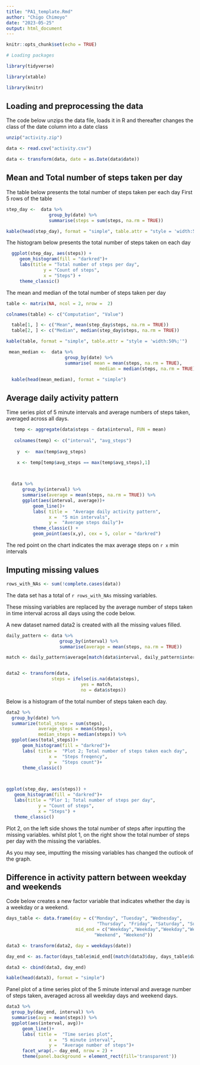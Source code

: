 ```yaml
---
title: "PA1_template.Rmd"
author: "Chigo Chimoyo"
date: "2023-05-25"
output: html_document
---
```


```r

knitr::opts_chunk$set(echo = TRUE)

# Loading packages 

library(tidyverse)

library(xtable)

library(knitr)

```

## Loading and preprocessing the data

The code below unzips the data file, loads it in R and thereafter changes the class of the date column into a date class

```r


unzip("activity.zip")

data <- read.csv("activity.csv")

data <- transform(data, date = as.Date(data$date))


```

## Mean and Total number of steps taken per day

The table below presents the total number of steps taken per each day First 5 rows of the table

```r

step_day <-  data %>%  
                group_by(date) %>% 
                summarise(steps = sum(steps, na.rm = TRUE))

kable(head(step_day), format = "simple", table.attr = "style = 'width:50%;'")


```

The histogram below presents the total number of steps taken on each day

```r
 
  ggplot(step_day, aes(steps)) +
     geom_histogram(fill = "darkred")+
     labs(title = "Total number of steps per day",
              y = "Count of steps",
              x = "Steps") +
     theme_classic()
```

The mean and median of the total number of steps taken per day

```r

table <- matrix(NA, ncol = 2, nrow =  2)

colnames(table) <- c("Computation", "Value")

  table[1, ] <- c("Mean", mean(step_day$steps, na.rm = TRUE))
  table[2, ] <- c("Median", median(step_day$steps, na.rm = TRUE))

kable(table, format = "simple", table.attr = "style = 'width:50%;'")

```

```r

 mean_median <-  data %>% 
                      group_by(date) %>% 
                      summarise( mean = mean(steps, na.rm = TRUE),
                                   median = median(steps, na.rm = TRUE))

  kable(head(mean_median), format = "simple")

```

## Average daily activity pattern

Time series plot of 5 minute intervals and average numbers of steps taken, averaged across all days.

```r

   temp <- aggregate(data$steps ~ data$interval, FUN = mean)
 
   colnames(temp) <- c("interval", "avg_steps")
  
    y  <-  max(temp$avg_steps)
    
    x <- temp[temp$avg_steps == max(temp$avg_steps),1]



  data %>% 
      group_by(interval) %>% 
      summarise(average = mean(steps, na.rm = TRUE)) %>% 
      ggplot(aes(interval, average))+
          geom_line()+
          labs( title =  "Average daily activity pattern",
                x =  "5 min intervals",
                y =  "Average steps daily")+
          theme_classic() +
          geom_point(aes(x,y), cex = 5, color = "darkred")


```

The red point on the chart indicates the max average steps on `r x` min intervals

## Imputing missing values

```r

rows_with_NAs <- sum(!complete.cases(data))

```

The data set has a total of `r rows_with_NAs` missing variables.

These missing variables are replaced by the average number of steps taken in time interval across all days using the code below.

A new dataset named data2 is created with all the missing values filled.

```r

daily_pattern <- data %>% 
                    group_by(interval) %>% 
                    summarise(average = mean(steps, na.rm = TRUE))

match <- daily_pattern$average[match(data$interval, daily_pattern$interval)]


data2 <- transform(data,
                 steps = ifelse(is.na(data$steps),
                            yes = match,
                            no = data$steps))
```

Below is a histogram of the total number of steps taken each day.

```r

data2 %>% 
  group_by(date) %>% 
  summarize(total_steps = sum(steps),
            average_steps = mean(steps),
            median_steps = median(steps)) %>% 
  ggplot(aes(total_steps))+
      geom_histogram(fill = "darkred")+
      labs( title =  "Plot 2; Total number of steps taken each day",
                x =  "Steps freqency",
                y =  "Steps count")+
      theme_classic()


 
ggplot(step_day, aes(steps)) +
   geom_histogram(fill = "darkred")+
   labs(title = "Plor 1; Total number of steps per day",
            y = "Count of steps",
            x = "Steps") +
   theme_classic()

```

Plot 2, on the left side shows the total number of steps after inputting the missing variables. whilst plot 1, on the right show the total number of steps per day with the missing the variables.

As you may see, imputting the missing variables has changed the outlook of the graph.

## Difference in activity pattern between weekday and weekends

Code below creates a new factor variable that indicates whether the day is a weekday or a weekend.

```r

days_table <- data.frame(day = c("Monday", "Tuesday", "Wednesday", 
                                  "Thursday", "Friday", "Saturday", "Sunday"),
                          mid_end = c("Weekday","Weekday","Weekday","Weekday","Weekday", 
                                 "Weekend", "Weekend"))

data3 <- transform(data2, day = weekdays(date))

day_end <- as.factor(days_table$mid_end[(match(data3$day, days_table$day))])

data3 <- cbind(data3, day_end)

kable(head(data3), format = "simple")


```

Panel plot of a time series plot of the 5 minute interval and average number of steps taken, averaged across all weekday days and weekend days.

```r

data3 %>% 
  group_by(day_end, interval) %>% 
  summarise(avg = mean(steps)) %>% 
  ggplot(aes(interval, avg))+
      geom_line()+
      labs( title =  "Time series plot",
                x =  "5 minute interval",
                y =  "Average number of steps")+
      facet_wrap(.~ day_end, nrow = 2) +
      theme(panel.background = element_rect(fill='transparent'))


```
